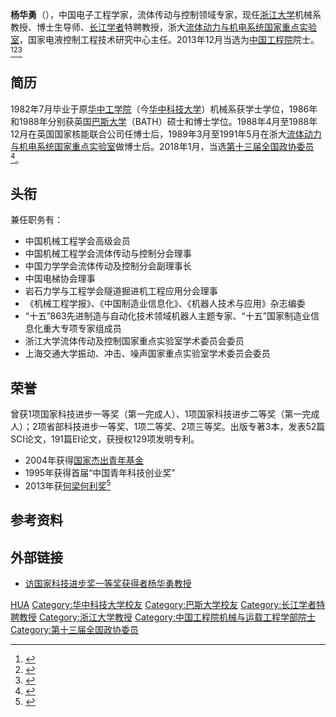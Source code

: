 '''杨华勇'''（{{bd|1961年|1月12日}}），中国电子工程学家，流体传动与控制领域专家，现任[[浙江大学|浙江大学]]机械系教授、博士生导师、[[长江学者|长江学者]]特聘教授，浙大[[流体动力与机电系统国家重点实验室|流体动力与机电系统国家重点实验室]]，国家电液控制工程技术研究中心主任。2013年12月当选为[[中国工程院|中国工程院]]院士。<ref>{{cite web |url=http://news.zj.com/detail/1498083.shtml |language= |title=浙江大学机械专家杨华勇当选中国工程院院士 |publisher=浙江新闻网 |date=2013-12-20 |accessdate= |archive-date=2018-08-18 |archive-url=https://web.archive.org/web/20180818083814/http://news.zj.com/detail/1498083.shtml |dead-url=no }}</ref><ref>{{cite web |url=http://zuaa.zju.edu.cn/news/view?id=4657 |language= |title=杨华勇教授当选中国工程院院士 |publisher=浙大新闻办 |date=2013-12-19 |accessdate= |archive-date=2018-08-18 |archive-url=https://web.archive.org/web/20180818084103/http://zuaa.zju.edu.cn/news/view?id=4657 |dead-url=no }}</ref><ref>{{cite web |url=http://edu.ifeng.com/gaoxiao/detail_2013_12/19/32273434_0.shtml |language= |title=杨华勇教授当选中国工程院院士 |publisher=浙江大学 |date=2013年12月19日 |accessdate= |archive-url=https://web.archive.org/web/20141207010757/http://edu.ifeng.com/gaoxiao/detail_2013_12/19/32273434_0.shtml |archive-date=2014-12-07 |dead-url=yes }}</ref>

== 简历 ==
1982年7月毕业于原[[华中工学院|华中工学院]]（今[[华中科技大学|华中科技大学]]）机械系获学士学位，1986年和1988年分别获英国[[巴斯大学|巴斯大学]]（BATH）硕士和博士学位。1988年4月至1988年12月在英国国家核能联合公司任博士后，1989年3月至1991年5月在浙大[[流体动力与机电系统国家重点实验室|流体动力与机电系统国家重点实验室]]做博士后。2018年1月，当选[[中国人民政治协商会议第十三届全国委员会委员名单|第十三届全国政协委员]]<ref>{{Cite web|url=http://sports.163.com/18/0126/06/D92BRKK400051C89.html|title=中国人民政治协商会议第十三届全国委员会委员名单|accessdate=2018-01-26|last=|work=网易|archive-url=https://web.archive.org/web/20180127143232/http://sports.163.com/18/0126/06/D92BRKK400051C89.html|archive-date=2018-01-27|dead-url=yes}}</ref>。

== 头衔 ==
兼任职务有：
*中国机械工程学会高级会员
*中国机械工程学会流体传动与控制分会理事
*中国力学学会流体传动及控制分会副理事长
*中国电梯协会理事
*岩石力学与工程学会隧道掘进机工程应用分会理事
*《机械工程学报》、《中国制造业信息化》、《机器人技术与应用》杂志编委
*“十五”863先进制造与自动化技术领域机器人主题专家、“十五”国家制造业信息化重大专项专家组成员
*浙江大学流体传动及控制国家重点实验室学术委员会委员
*上海交通大学振动、冲击、噪声国家重点实验室学术委员会委员

== 荣誉 ==
曾获1项国家科技进步一等奖（第一完成人）、1项国家科技进步二等奖（第一完成人）；2项省部科技进步一等奖、1项二等奖、2项三等奖。出版专著3本，发表52篇SCI论文，191篇EI论文，获授权129项发明专利。

*2004年获得[[国家杰出青年基金|国家杰出青年基金]]
*1995年获得首届“中国青年科技创业奖”
*2013年获[[何梁何利奖|何梁何利奖]]<ref>{{cite web |url=http://tech.southcn.com/t/2013-11/06/content_83821175.htm |language= |title=浙大一院郑树森杨华勇两院士获2013何梁何利奖 |publisher=南方网 |date=2013-11-06 |accessdate= |archive-date=2018-01-27 |archive-url=https://web.archive.org/web/20180127004615/http://tech.southcn.com/t/2013-11/06/content_83821175.htm |dead-url=no }}</ref>

== 参考资料 ==
{{reflist}}

== 外部链接 ==
* [http://www.zjnsf.gov.cn/h/01/news_view.aspx?appid=GUDA1C97C59C9D0EBEFB2CEA5FF7550678C 访国家科技进步奖一等奖获得者杨华勇教授] {{Wayback|url=http://www.zjnsf.gov.cn/h/01/news_view.aspx?appid=GUDA1C97C59C9D0EBEFB2CEA5FF7550678C |date=20141211011240 }}

{{中国工程院机械与运载工程学部院士}}
{{第七批“长江学者奖励计划”特聘教授}}
{{Authority control}}
{{DEFAULTSORT:Yang杨}}
[[Category:杨姓|HUA]]
[[Category:华中科技大学校友|Category:华中科技大学校友]]
[[Category:巴斯大学校友|Category:巴斯大学校友]]
[[Category:长江学者特聘教授|Category:长江学者特聘教授]]
[[Category:浙江大学教授|Category:浙江大学教授]]
[[Category:中国工程院机械与运载工程学部院士|Category:中国工程院机械与运载工程学部院士]]
[[Category:第十三届全国政协委员|Category:第十三届全国政协委员]]